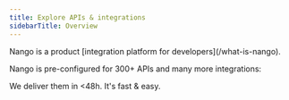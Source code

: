 ```yaml
---
title: Explore APIs & integrations
sidebarTitle: Overview
---
```


<Info>
Nango is a product [integration platform for developers](/what-is-nango).
</Info>

Nango is pre-configured for 300+ APIs and many more integrations:

<CardGroup cols={2}>
<Card title="All APIs" icon="list" href="https://www.nango.dev/api-integrations">
</Card>
<Card title="All pre-built integrations" icon="list" href="https://www.nango.dev/templates">
</Card>
<Card title="Request a new API or integration" icon="circle-question" href="https://nango.dev/slack">
We deliver them in &lt;48h.
</Card>
<Card title="Contribute a new API or integration" icon="heart" href="/guides/customize/contribute-an-api">
It's fast & easy.
</Card>
</CardGroup>